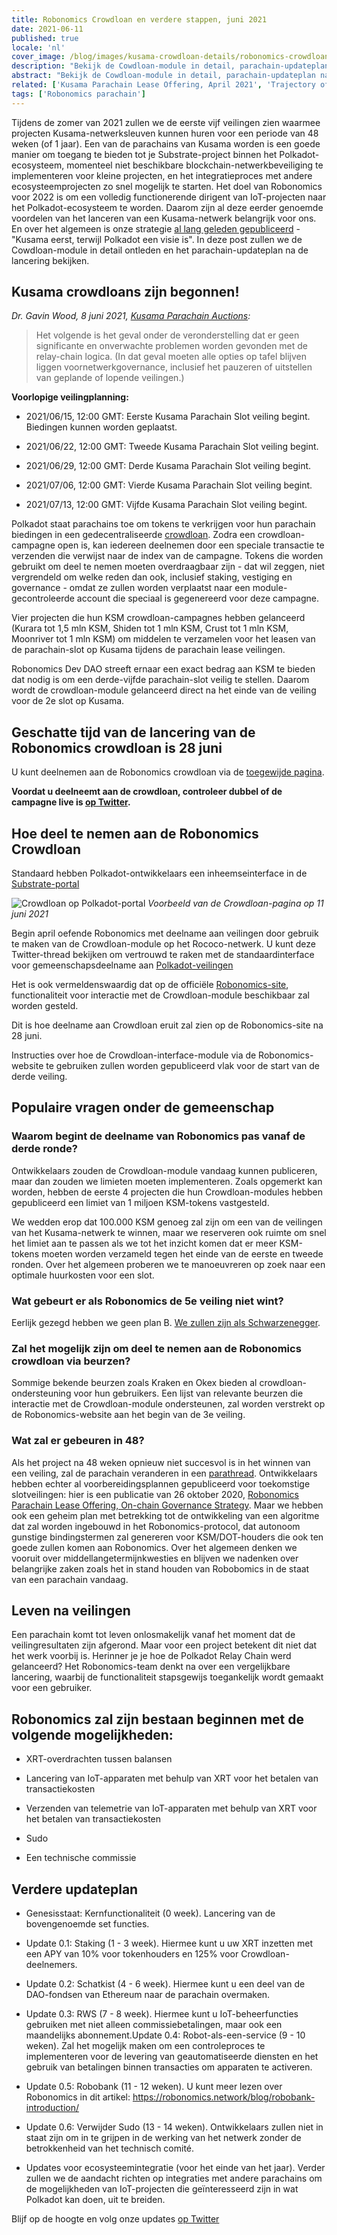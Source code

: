 ```yaml
---
title: Robonomics Crowdloan en verdere stappen, juni 2021
date: 2021-06-11
published: true
locale: 'nl'
cover_image: /blog/images/kusama-crowdloan-details/robonomics-crowdloan-on-kusama.jpg
description: "Bekijk de Cowdloan-module in detail, parachain-updateplan na lancering en FAQ met betrekking tot veiling"
abstract: "Bekijk de Cowdloan-module in detail, parachain-updateplan na lancering en FAQ met betrekking tot veiling"
related: ['Kusama Parachain Lease Offering, April 2021', 'Trajectory of Robonomics Development 2021, Part 1', 'Robobank. Accept any Polkadot token in automation services', 'The ultimate guide to Robonomics, RWS and Robonomics parachain on Polkadot']
tags: ['Robonomics parachain']
---
```


Tijdens de zomer van 2021 zullen we de eerste vijf veilingen zien waarmee projecten Kusama-netwerksleuven kunnen huren voor een periode van 48 weken (of 1 jaar). Een van de parachains van Kusama worden is een goede manier om toegang te bieden tot je Substrate-project binnen het Polkadot-ecosysteem, momenteel niet beschikbare blockchain-netwerkbeveiliging te implementeren voor kleine projecten, en het integratieproces met andere ecosysteemprojecten zo snel mogelijk te starten. Het doel van Robonomics voor 2022 is om een volledig functionerende dirigent van IoT-projecten naar het Polkadot-ecosysteem te worden. Daarom zijn al deze eerder genoemde voordelen van het lanceren van een Kusama-netwerk belangrijk voor ons. En over het algemeen is onze strategie [al lang geleden gepubliceerd](/blog/robonomics-parachain-lease-offering/) - "Kusama eerst, terwijl Polkadot een visie is". In deze post zullen we de Cowdloan-module in detail ontleden en het parachain-updateplan na de lancering bekijken.

## Kusama crowdloans zijn begonnen!

*Dr. Gavin Wood, 8 juni 2021, [Kusama Parachain Auctions](https://polkadot.network/kusama-parachain-auctions/):*

> Het volgende is het geval onder de veronderstelling dat er geen significante en onverwachte problemen worden gevonden met de relay-chain logica. (In dat geval moeten alle opties op tafel blijven liggen voornetwerkgovernance, inclusief het pauzeren of uitstellen van geplande of lopende veilingen.)

**Voorlopige veilingplanning:**

- 2021/06/15, 12:00 GMT: Eerste Kusama Parachain Slot veiling begint. Biedingen kunnen worden geplaatst.

- 2021/06/22, 12:00 GMT: Tweede Kusama Parachain Slot veiling begint.

- 2021/06/29, 12:00 GMT: Derde Kusama Parachain Slot veiling begint.

- 2021/07/06, 12:00 GMT: Vierde Kusama Parachain Slot veiling begint.

- 2021/07/13, 12:00 GMT: Vijfde Kusama Parachain Slot veiling begint.

Polkadot staat parachains toe om tokens te verkrijgen voor hun parachain biedingen in een gedecentraliseerde [crowdloan](https://wiki.polkadot.network/docs/nl/learn-crowdloans). Zodra een crowdloan-campagne open is, kan iedereen deelnemen door een speciale transactie te verzenden die verwijst naar de index van de campagne. Tokens die worden gebruikt om deel te nemen moeten overdraagbaar zijn - dat wil zeggen, niet vergrendeld om welke reden dan ook, inclusief staking, vestiging en governance - omdat ze zullen worden verplaatst naar een module-gecontroleerde account die speciaal is gegenereerd voor deze campagne.

Vier projecten die hun KSM crowdloan-campagnes hebben gelanceerd (Kurara tot 1,5 mln KSM, Shiden tot 1 mln KSM, Crust tot 1 mln KSM, Moonriver tot 1 mln KSM) om middelen te verzamelen voor het leasen van de parachain-slot op Kusama tijdens de parachain lease veilingen.

Robonomics Dev DAO streeft ernaar een exact bedrag aan KSM te bieden dat nodig is om een derde-vijfde parachain-slot veilig te stellen. Daarom wordt de crowdloan-module gelanceerd direct na het einde van de veiling voor de 2e slot op Kusama.

## Geschatte tijd van de lancering van de Robonomics crowdloan is 28 juni

U kunt deelnemen aan de Robonomics crowdloan via de [toegewijde pagina](/kusama-slot).

**Voordat u deelneemt aan de crowdloan, controleer dubbel of de campagne live is [op Twitter](https://twitter.com/AIRA_Robonomics).**

## Hoe deel te nemen aan de Robonomics Crowdloan

Standaard hebben Polkadot-ontwikkelaars een inheemseinterface in de [Substrate-portal](https://polkadot.js.org/apps/#/parachains/crowdloan)

![Crowdloan op Polkadot-portal](/blog/images/kusama-crowdloan-details/crowdloan-on-polkadot-portal.png)
*Voorbeeld van de Crowdloan-pagina op 11 juni 2021*

Begin april oefende Robonomics met deelname aan veilingen door gebruik te maken van de Crowdloan-module op het Rococo-netwerk. U kunt deze Twitter-thread bekijken om vertrouwd te raken met de standaardinterface voor gemeenschapsdeelname aan [Polkadot-veilingen](https://twitter.com/AIRA_Robonomics/status/1377653645827833860)

Het is ook vermeldenswaardig dat op de officiële [Robonomics-site](/kusama-slot), functionaliteit voor interactie met de Crowdloan-module beschikbaar zal worden gesteld.

Dit is hoe deelname aan Crowdloan eruit zal zien op de Robonomics-site na 28 juni.

Instructies over hoe de Crowdloan-interface-module via de Robonomics-website te gebruiken zullen worden gepubliceerd vlak voor de start van de derde veiling.

## Populaire vragen onder de gemeenschap

<TextCard back="transparent">

### Waarom begint de deelname van Robonomics pas vanaf de derde ronde?

Ontwikkelaars zouden de Crowdloan-module vandaag kunnen publiceren, maar dan zouden we limieten moeten implementeren. Zoals opgemerkt kan worden, hebben de eerste 4 projecten die hun Crowdloan-modules hebben gepubliceerd een limiet van 1 miljoen KSM-tokens vastgesteld.

We wedden erop dat 100.000 KSM genoeg zal zijn om een van de veilingen van het Kusama-netwerk te winnen, maar we reserveren ook ruimte om snel het limiet aan te passen als we tot het inzicht komen dat er meer KSM-tokens moeten worden verzameld tegen het einde van de eerste en tweede ronden. Over het algemeen proberen we te manoeuvreren op zoek naar een optimale huurkosten voor een slot.

</TextCard>

<TextCard back="transparent">

### Wat gebeurt er als Robonomics de 5e veiling niet wint?

Eerlijk gezegd hebben we geen plan B. [We zullen zijn als Schwarzenegger](https://youtu.be/Ri-M_Vo3w5A).

</TextCard>

<TextCard back="transparent">

### Zal het mogelijk zijn om deel te nemen aan de Robonomics crowdloan via beurzen?

Sommige bekende beurzen zoals Kraken en Okex bieden al crowdloan-ondersteuning voor hun gebruikers. Een lijst van relevante beurzen die interactie met de Crowdloan-module ondersteunen, zal worden verstrekt op de Robonomics-website aan het begin van de 3e veiling.

</TextCard>

<TextCard back="transparent">

### Wat zal er gebeuren in 48?

Als het project na 48 weken opnieuw niet succesvol is in het winnen van een veiling, zal de parachain veranderen in een [parathread](https://wiki.polkadot.network/docs/en/learn-parathreads#docsNav). Ontwikkelaars hebben echter al voorbereidingsplannen gepubliceerd voor toekomstige slotveilingen: hier is een publicatie van 26 oktober 2020, [Robonomics Parachain Lease Offering, On-chain Governance Strategy](/blog/robonomics-parachain-lease-offering/). Maar we hebben ook een geheim plan met betrekking tot de ontwikkeling van een algoritme dat zal worden ingebouwd in het Robonomics-protocol, dat autonoom gunstige bindingstermen zal genereren voor KSM/DOT-houders die ook ten goede zullen komen aan Robonomics. Over het algemeen denken we vooruit over middellangetermijnkwesties en blijven we nadenken over belangrijke zaken zoals het in stand houden van Robobomics in de staat van een parachain vandaag.

</TextCard>

## Leven na veilingen

Een parachain komt tot leven onlosmakelijk vanaf het moment dat de veilingresultaten zijn afgerond. Maar voor een project betekent dit niet dat het werk voorbij is. Herinner je je hoe de Polkadot Relay Chain werd gelanceerd? Het Robonomics-team denkt na over een vergelijkbare lancering, waarbij de functionaliteit stapsgewijs toegankelijk wordt gemaakt voor een gebruiker.

## Robonomics zal zijn bestaan beginnen met de volgende mogelijkheden:

- XRT-overdrachten tussen balansen

- Lancering van IoT-apparaten met behulp van XRT voor het betalen van transactiekosten

- Verzenden van telemetrie van IoT-apparaten met behulp van XRT voor het betalen van transactiekosten

- Sudo

- Een technische commissie

## Verdere updateplan

- Genesisstaat: Kernfunctionaliteit (0 week). Lancering van de bovengenoemde set functies.

- Update 0.1: Staking (1 - 3 week). Hiermee kunt u uw XRT inzetten met een APY van 10% voor tokenhouders en 125% voor Crowdloan-deelnemers.

- Update 0.2: Schatkist (4 - 6 week). Hiermee kunt u een deel van de DAO-fondsen van Ethereum naar de parachain overmaken.

- Update 0.3: RWS (7 - 8 week). Hiermee kunt u IoT-beheerfuncties gebruiken met niet alleen commissiebetalingen, maar ook een maandelijks abonnement.Update 0.4: Robot-als-een-service (9 - 10 weken). Zal het mogelijk maken om een controleproces te implementeren voor de levering van geautomatiseerde diensten en het gebruik van betalingen binnen transacties om apparaten te activeren.

- Update 0.5: Robobank (11 - 12 weken). U kunt meer lezen over Robonomics in dit artikel:
https://robonomics.network/blog/robobank-introduction/

- Update 0.6: Verwijder Sudo (13 - 14 weken). Ontwikkelaars zullen niet in staat zijn om in te grijpen in de werking van het netwerk zonder de betrokkenheid van het technisch comité.

- Updates voor ecosysteemintegratie (voor het einde van het jaar). Verder zullen we de aandacht richten op integraties met andere parachains om de mogelijkheden van IoT-projecten die geïnteresseerd zijn in wat Polkadot kan doen, uit te breiden.

Blijf op de hoogte en volg onze updates [op Twitter](https://twitter.com/AIRA_Robonomics)